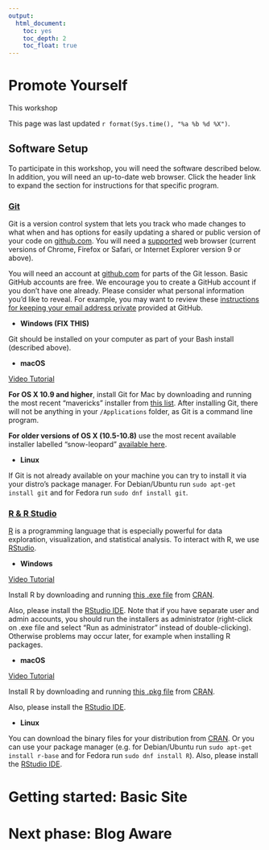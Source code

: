 ```yaml
---
output: 
  html_document: 
    toc: yes
    toc_depth: 2
    toc_float: true
---
```


# Promote Yourself
This workshop

This page was last updated `r format(Sys.time(), "%a %b %d %X")`.



## Software Setup
To participate in this workshop, you will need the software described below. 
In addition, you will need an up-to-date web browser.
Click the header link to expand the section for instructions for that specific program.

### <a href="#git" data-toggle="collapse">Git</a>

<div id="git" class="collapse">

Git is a version control system that lets you track who made changes to what when and has options for easily updating a shared or public version of your code on <a href="https://github.com/">github.com</a>. You will need a <a href="https://help.github.com/articles/supported-browsers/">supported</a> web browser (current versions of Chrome, Firefox or Safari, or Internet Explorer version 9 or above).
  
You will need an account at <a href="https://github.com/">github.com</a> for parts of the Git lesson. Basic GitHub accounts are free. We encourage you to create a GitHub account if you don't have one already. Please consider what personal information you'd like to reveal. For example, you may want to review these <a href="https://help.github.com/articles/keeping-your-email-address-private/">instructions for keeping your email address private</a> provided at GitHub.

* **Windows (FIX THIS)**

Git should be installed on your computer as part of your Bash install (described above). 
      
* **macOS**

<a href="https://www.youtube.com/watch?v=9LQhwETCdwY ">Video Tutorial</a>
      
<strong>For OS X 10.9 and higher</strong>, install Git for Mac by downloading and running the most recent "mavericks" installer from <a href="http://sourceforge.net/projects/git-osx-installer/files/">this list</a>. After installing Git, there will not be anything in your `/Applications` folder, as Git is a command line program. 

<strong>For older versions of OS X (10.5-10.8)</strong> use the most recent available installer labelled "snow-leopard" <a href="http://sourceforge.net/projects/git-osx-installer/files/">available here</a>.
      
* **Linux**

If Git is not already available on your machine you can try to install it via your distro's package manager. For Debian/Ubuntu run `sudo apt-get install git` and for Fedora run `sudo dnf install git`.
      
</div>

### <a href="#r" data-toggle="collapse">R & R Studio</a>

<div id="r" class="collapse">

<a href="https://www.r-project.org">R</a> is a programming language that is especially powerful for data exploration, visualization, and statistical analysis. To interact with R, we use <a href="https://www.rstudio.com/">RStudio</a>.
  
* **Windows**

<a href="https://www.youtube.com/watch?v=q0PjTAylwoU">Video Tutorial</a>

Install R by downloading and running <a href="https://cran.r-project.org/bin/windows/base/release.htm">this .exe file</a> from <a href="https://cran.r-project.org/index.html">CRAN</a>.

Also, please install the <a href="https://www.rstudio.com/products/rstudio/download/#download">RStudio IDE</a>. Note that if you have separate user and admin accounts, you should run the installers as administrator (right-click on .exe file and select "Run as administrator" instead of double-clicking). Otherwise problems may occur later, for example when installing R packages.
      
* **macOS**

<a href="https://www.youtube.com/watch?v=5-ly3kyxwEg">Video Tutorial</a>

Install R by downloading and running <a href="https://cran.r-project.org/bin/macosx/R-latest.pkg">this .pkg file</a> from <a href="https://cran.r-project.org/index.html">CRAN</a>. 

Also, please install the <a href="https://www.rstudio.com/products/rstudio/download/#download">RStudio IDE</a>.

* **Linux**

You can download the binary files for your distribution from <a href="https://cran.r-project.org/index.html">CRAN</a>. Or you can use your package manager (e.g. for Debian/Ubuntu run `sudo apt-get install r-base` and for Fedora run `sudo dnf install R`).  Also, please install the <a href="https://www.rstudio.com/products/rstudio/download/#download">RStudio IDE</a>.

</div>



# Getting started: Basic Site


# Next phase: Blog Aware